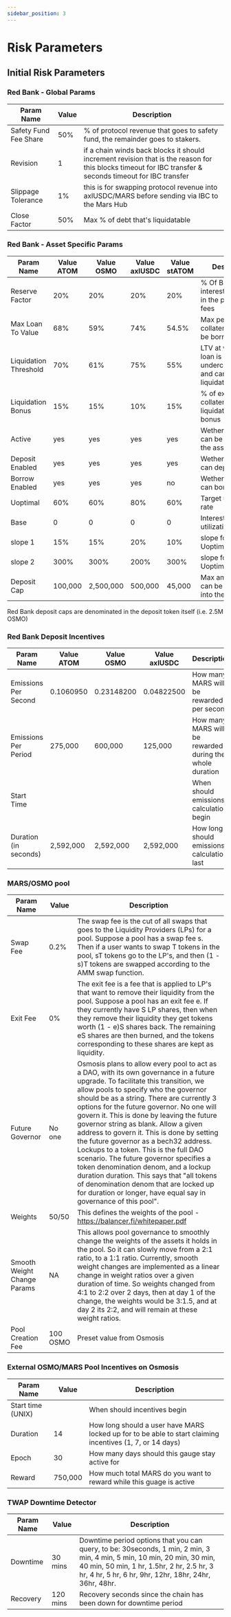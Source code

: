 ```yaml
---
sidebar_position: 3
---
```




# Risk Parameters

## Initial Risk Parameters

### Red Bank - Global Params

| Param Name  | Value  | Description  |
|---|---|---|
| Safety Fund Fee Share  | 50%  | % of protocol revenue that goes to safety fund, the remainder goes to stakers.  |
| Revision  | 1  | if a chain winds back blocks it should increment revision that is the reason for this blocks timeout for IBC transfer & seconds timeout for IBC transfer  |
| Slippage Tolerance  | 1%  | this is for swapping protocol revenue into axlUSDC/MARS before sending via IBC to the Mars Hub  |
| Close Factor  | 50%  | Max % of debt that's liquidatable  |

### Red Bank - Asset Specific Params

| Param Name  | Value ATOM   | Value OSMO  | Value axlUSDC  | Value stATOM  | Description  |
|---|---|---|---|---|---|
| Reserve Factor  | 20%  | 20%  | 20%  | 20%  | % Of Borrow interest that stays in the protocol as fees  |
| Max Loan To Value  | 68%  | 59%  | 74%  | 54.5%  | Max percentage of collateral that can be borrowed  |
| Liquidation Threshold  | 70%  | 61%  | 75%  | 55%  | LTV at which the loan is defined as undercollateralized and can be liquidated  |
| Liquidation Bonus  | 15%  | 15%  | 10%  | 15%  | % of extra collateral the liquidator gets as a bonus  |
| Active  | yes  | yes  | yes  | yes  | Wether any action can be done with the asset  |
| Deposit Enabled  | yes  | yes  | yes  | yes  | Wether addresses can deposit  |
| Borrow Enabled  | yes  | yes  | yes  | no  | Wether addresses can borrow  |
| Uoptimal  | 60%  | 60%  | 80%  | 60%  | Target utilization rate  |
| Base  | 0  | 0  | 0  | 0  | Interest Rate at 0 utilization rate  |
| slope 1  | 15%  | 15%  | 20%  | 10%  | slope for when U < Uoptimal  |
| slope 2  | 300%  | 300%  | 200%  | 300%  | slope for when U > Uoptimal  |
| Deposit Cap   | 100,000  | 2,500,000  | 500,000  | 45,000  | Max amount that can be deposited into the Red Bank  |

<Admonition type="info" title="NOTE">
Red Bank deposit caps are denominated in the deposit token itself (i.e. 2.5M OSMO)
</Admonition>

### Red Bank Deposit Incentives

| Param Name  | Value ATOM   | Value OSMO  | Value axlUSDC  | Description  |
|---|---|---|---|---|
| Emissions Per Second   | 0.1060950  | 0.23148200  | 0.04822500  | How many MARS will be rewarded per second   |
| Emissions Per Period   | 275,000  | 600,000  | 125,000  | How many MARS will be rewarded during the whole duration  |
| Start Time   |  |  |  | When should emissions calculation begin   |
| Duration (in seconds)    | 2,592,000  | 2,592,000  | 2,592,000  | How long should emissions calculations last   |

### MARS/OSMO pool

| Param Name  | Value  | Description  |
|---|---|---|
| Swap Fee   | 0.2%  | The swap fee is the cut of all swaps that goes to the Liquidity Providers (LPs) for a pool. Suppose a pool has a swap fee s. Then if a user wants to swap T tokens in the pool, sT tokens go to the LP's, and then (1 - s)T tokens are swapped according to the AMM swap function.  |
| Exit Fee   | 0%  | The exit fee is a fee that is applied to LP's that want to remove their liquidity from the pool. Suppose a pool has an exit fee e. If they currently have S LP shares, then when they remove their liquidity they get tokens worth (1 - e)S shares back. The remaining eS shares are then burned, and the tokens corresponding to these shares are kept as liquidity.  |
| Future Governor   | No one  | Osmosis plans to allow every pool to act as a DAO, with its own governance in a future upgrade. To facilitate this transition, we allow pools to specify who the governor should be as a string. There are currently 3 options for the future governor. No one will govern it. This is done by leaving the future governor string as blank. Allow a given address to govern it. This is done by setting the future governor as a bech32 address. Lockups to a token. This is the full DAO scenario. The future governor specifies a token denomination denom, and a lockup duration duration. This says that "all tokens of denomination denom that are locked up for duration or longer, have equal say in governance of this pool".  |
| Weights   | 50/50  | This defines the weights of the pool - https://balancer.fi/whitepaper.pdf  |
| Smooth Weight Change Params    | NA  | This allows pool governance to smoothly change the weights of the assets it holds in the pool. So it can slowly move from a 2:1 ratio, to a 1:1 ratio. Currently, smooth weight changes are implemented as a linear change in weight ratios over a given duration of time. So weights changed from 4:1 to 2:2 over 2 days, then at day 1 of the change, the weights would be 3:1.5, and at day 2 its 2:2, and will remain at these weight ratios.   |
| Pool Creation Fee    | 100 OSMO  | Preset value from Osmosis   |

### External OSMO/MARS Pool Incentives on Osmosis 

| Param Name  | Value  | Description  |
|---|---|---|
| Start time (UNIX)   |   | When should incentives begin   |
| Duration   | 14  | How long should a user have MARS locked up for to be able to start claiming incentives (1, 7, or 14 days)   |
| Epoch  | 30  | How many days should this gauge stay active for   |
| Reward  | 750,000  | How much total MARS do you want to reward while this guage is active   |

### TWAP Downtime Detector 

| Param Name  | Value  | Description  |
|---|---|---|
| Downtime   | 30 mins  | Downtime period options that you can query, to be: 30seconds, 1 min, 2 min, 3 min, 4 min, 5 min, 10 min, 20 min, 30 min, 40 min, 50 min, 1 hr, 1.5hr, 2 hr, 2.5 hr, 3 hr, 4 hr, 5 hr, 6 hr, 9hr, 12hr, 18hr, 24hr, 36hr, 48hr.   |
| Recovery   | 120 mins  | Recovery seconds since the chain has been down for downtime period    |



